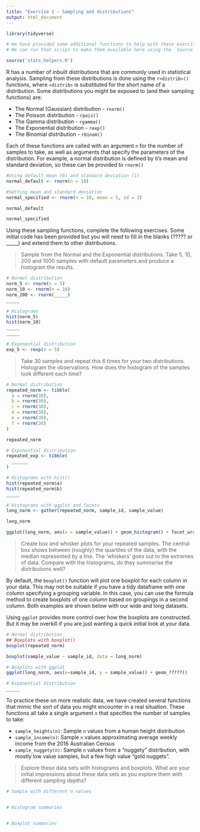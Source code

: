 ```yaml
---
title: "Exercise 1 - Sampling and distributions"
output: html_document
---
```


```r
library(tidyverse)

# We have provided some additional functions to help with these exercises in the 'stats_helpers.R' file
# We can run that script to make them available here using the `source` function

source('stats_helpers.R')

```

R has a number of inbuilt distributions that are commonly used in statistical analysis.
Sampling from these distributions is done using the `r<distrib>()` functions, where `<distrib>` is 
substituted for the short name of a distribution. Some distributions you might be exposed to 
(and their sampling functions) are:

* The Normal (Gaussian) distribution - `rnorm()`
* The Poisson distribution - `rpois()`
* The Gamma distribution - `rgamma()`
* The Exponential distribution - `rexp()`
* The Binomial distribution - `rbinom()`

Each of these functions are called with an argument `n` for the number of samples to take, as well 
as arguments that specify the parameters of the distribution. For example, a normal distribution is
defined by it's mean and standard deviation, so these can be provided to `rnorm()`

```r
#Using default mean (0) and standard deviation (1)
normal_default <- rnorm(n = 10)

#Setting mean and standard deviation
normal_specified <- rnorm(n = 10, mean = 5, sd = 3)

normal_default

normal_specified
```

Using these sampling functions, complete the following exercises. Some initial code has been 
provided but you will need to fill in the blanks (????? or _____) and extend them to other 
distributions.

>Sample from the Normal and the Exponential distributions.  Take 5, 10, 200 and 1000 samples 
with default parameters and produce a histogram the results.   

```r
# Normal distribution
norm_5 <- rnorm(n = 5)
norm_10 <- rnorm(n = 10)
norm_200 <- rnorm(_____)
_____

# Histograms
hist(norm_5)
hist(norm_10)
_____
_____

# Exponential distribution
exp_5 <- rexp(n = 5)

```

> Take 30 samples and repeat this 6 times for your two distributions. Histogram the observations.
How does the histogram of the samples look different each time?

```r
# Normal distribution
repeated_norm <- tibble(
  a = rnorm(30), 
  b = rnorm(30), 
  c = rnorm(30), 
  d = rnorm(30), 
  e = rnorm(30), 
  f = rnorm(30)
)

repeated_norm

# Exponential distribution
repeated_exp <- tibble(
  ______
)

# Histograms with hist()
hist(repeated_norm$a)
hist(repeated_norm$b)
_____

# Histograms with ggplot and facets
long_norm <- gather(repeated_norm, sample_id, sample_value)

long_norm

ggplot(long_norm, aes(x = sample_value)) + geom_histogram() + facet_wrap(~ sample_id)
```

> Create box and whisker plots for your repeated samples. The central box shows between (roughly) 
the quartiles of the data, with the median represented  by a line. The 'whiskers' goes out to the 
extremes of data. Compare with the histograms, do they summarise the distributions well?

By default, the `boxplot()` function will plot one boxplot for each column in your data. This may 
not be suitable if you have a tidy dataframe with one column specifying a grouping variable. In this
case, you can use the formula method to create boxplots of one column based on groupings in a second
column. Both examples are shown below with our wide and long datasets.

Using `ggplot` provides more control over how the boxplots are constructed. But it may be overkill 
if you are just wanting a quick initial look at your data.

```r
# Normal distribution
## Boxplots with boxplot()
boxplot(repeated_norm)

boxplot(sample_value ~ sample_id, data = long_norm)

# Boxplots with ggplot
ggplot(long_norm, aes(x=sample_id, y = sample_value)) + geom_?????()

# Exponential distribution
_____

```

To practice these on more realistic data, we have created several functions that mimic the sort of
data you might encounter in a real situation. These functions all take a single argument `n` that specifies
the number of samples to take:

* `sample_heights(n)`: Sample `n` values from a human height distribution
* `sample_income(n)`: Sample `n` values approximating average weekly income from the 2016 Australian Census
* `sample_nuggety(n)`: Sample `n` values from a "nuggety" distribution, with mostly low value samples,
                       but a few high value "gold nuggets".

>Explore these data sets with histograms and boxplots. What are your initial impressions about 
these data sets as you explore them with different sampling depths?

```r
# Sample with different n values


# Histogram summaries


# Boxplot summaries

```
